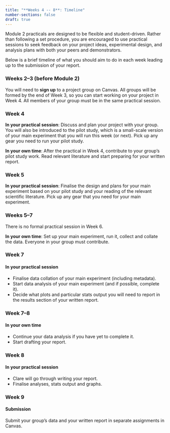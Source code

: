 ```yaml
---
title: "**Weeks 4 -- 8**: Timeline"
number-sections: false
draft: true
---
```


Module 2 practicals are designed to be flexible and student-driven. Rather than following a set procedure, you are encouraged to use practical sessions to seek feedback on your project ideas, experimental design, and analysis plans with both your peers and demonstrators. 

Below is a brief timeline of what you should aim to do in each week leading up to the submission of your report.

::: {.timeline-container}

::: {.timeline-event}
### Weeks 2--3 (before Module 2)
::: {.timeline-content}
You will need to **sign up** to a project group on Canvas. All groups will be formed by the end of Week 3, so you can start working on your project in Week 4. All members of your group must be in the same practical session.
:::
:::

::: {.timeline-event}
### Week 4
::: {.timeline-content}

**In your practical session**: Discuss and plan your project with your group. You will also be introduced to the pilot study, which is a small-scale version of your main experiment that you will run this week (or next). Pick up any gear you need to run your pilot study.

**In your own time**: After the practical in Week 4, contribute to your group’s pilot study work. Read relevant literature and start preparing for your written report.

:::
:::

::: {.timeline-event}
### Week 5
::: {.timeline-content}

**In your practical session**: Finalise the design and plans for your main experiment based on your pilot study and your reading of the relevant scientific literature. Pick up any gear that you need for your main experiment.
:::
:::

::: {.timeline-event}
### Weeks 5--7
::: {.timeline-content}

There is no formal practical session in Week 6.

**In your own time**: Set up your main experiment, run it, collect and collate the data. Everyone in your group must contribute.
:::
:::

::: {.timeline-event}
### Week 7
::: {.timeline-content}
#### In your practical session
- Finalise data collation of your main experiment (including metadata).
- Start data analysis of your main experiment (and if possible, complete it).
- Decide what plots and particular stats output you will need to report in the results section of your written report.
:::
:::

::: {.timeline-event}
### Week 7--8
::: {.timeline-content}
#### In your own time
- Continue your data analysis if you have yet to complete it.
- Start drafting your report.
:::
:::

::: {.timeline-event}
### Week 8
::: {.timeline-content}
#### In your practical session
- Clare will go through writing your report.
- Finalise analyses, stats output and graphs.
:::
:::

::: {.timeline-event}
### Week 9
::: {.timeline-content}
#### Submission
Submit your group’s data and your written report in separate assignments in Canvas.
:::
:::

:::

<script>
document.addEventListener('DOMContentLoaded', function() {
  const events = document.querySelectorAll('.timeline-event');
  events.forEach(event => {
    event.addEventListener('click', () => {
      event.classList.toggle('active');
      const content = event.querySelector('.timeline-content');
      if (content.style.display === 'block') {
        content.style.display = 'none';
      } else {
        content.style.display = 'block';
      }
    });
  });
});
</script>